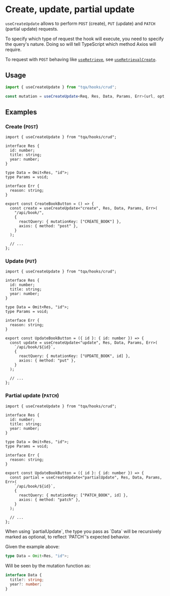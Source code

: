 
# Create, update, partial update

`useCreateUpdate` allows to perform `POST` (create), `PUT` (update) and `PATCH`
(partial update) requests.

To specify which type of request the hook will execute, you need to specify the
query's nature. Doing so will tell TypeScript which method Axios will require.

To request with `POST` behaving like [`useRetrieve`](/retrieve-status), see
[`useRetrievalCreate`](/alternative-hooks/retrieval-create).

## Usage

```ts filename="TypeScript"
import { useCreateUpdate } from "tqa/hooks/crud";

const mutation = useCreateUpdate<Req, Res, Data, Params, Err>(url, opt, client);
```

## Examples

### Create (`POST`)

```tsx filename="TypeScript (TSX)"
import { useCreateUpdate } from "tqa/hooks/crud";

interface Res {
  id: number;
  title: string;
  year: number;
}

type Data = Omit<Res, "id">;
type Params = void;

interface Err {
  reason: string;
}

export const CreateBookButton = () => {
  const create = useCreateUpdate<"create", Res, Data, Params, Err>(
    "/api/book/",
    {
      reactQuery: { mutationKey: ["CREATE_BOOK"] },
      axios: { method: "post" },
    }
  );

  // ...
};
```

### Update (`PUT`)

```tsx filename="TypeScript (TSX)"
import { useCreateUpdate } from "tqa/hooks/crud";

interface Res {
  id: number;
  title: string;
  year: number;
}

type Data = Omit<Res, "id">;
type Params = void;

interface Err {
  reason: string;
}

export const UpdateBookButton = ({ id }: { id: number }) => {
  const update = useCreateUpdate<"update", Res, Data, Params, Err>(
    `/api/book/${id}`,
    {
      reactQuery: { mutationKey: ["UPDATE_BOOK", id] },
      axios: { method: "put" },
    }
  );

  // ...
};
```

### Partial update (`PATCH`)

```tsx filename="TypeScript (TSX)"
import { useCreateUpdate } from "tqa/hooks/crud";

interface Res {
  id: number;
  title: string;
  year: number;
}

type Data = Omit<Res, "id">;
type Params = void;

interface Err {
  reason: string;
}

export const UpdateBookButton = ({ id }: { id: number }) => {
  const partial = useCreateUpdate<"partialUpdate", Res, Data, Params, Err>(
    `/api/book/${id}`,
    {
      reactQuery: { mutationKey: ["PATCH_BOOK", id] },
      axios: { method: "patch" },
    }
  );

  // ...
};
```

<Callout>
  When using `partialUpdate`, the type you pass as `Data` will be recursively
  marked as optional, to reflect `PATCH`'s expected behavior.
  
  Given the example above:

  ```ts filename="TypeScript" copy=false
  type Data = Omit<Res, "id">;
  ```

  Will be seen by the mutation function as:

  ```ts filename="TypeScript" copy=false
  interface Data {
    title?: string;
    year?: number;
  }
  ```
</Callout>
